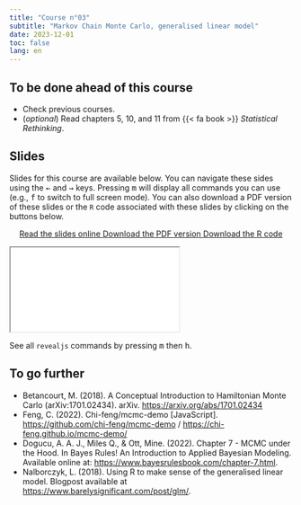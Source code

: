 ```yaml
---
title: "Course n°03"
subtitle: "Markov Chain Monte Carlo, generalised linear model"
date: 2023-12-01
toc: false
lang: en
---
```


## To be done ahead of this course

- Check previous courses.
- (*optional*) Read chapters 5, 10, and 11 from {{< fa book >}} *Statistical Rethinking*.

## Slides

Slides for this course are available below. You can navigate these sides using the <kbd>←</kbd> and <kbd>→</kbd> keys. Pressing <kbd>m</kbd> will display all commands you can use (e.g., <kbd>f</kbd> to switch to full screen mode). You can also download a PDF version of these slides or the `R` code associated with these slides by clicking on the buttons below.

<p class="buttons" style="text-align:center;"><a class="btn btn-danger" target="_blank" href="../slides/html/cours03.html"><i class="fa-solid fa-arrow-up-right-from-square"></i> Read the slides online </a> <a class="btn btn-danger" target="_blank" href="../slides/pdf/cours03.pdf" role="button"><i class="fa-solid fa-file-pdf"></i> Download the PDF version </a> <a class="btn btn-danger" target="_blank" href="../slides/code/cours03.R"><i class="fa-solid fa-code"></i> Download the R code </a> </p>

<div class="ratio ratio-16x9"> <iframe src="../slides/html/cours03.html"></iframe> </div>

::: {.callout-tip}
See all `revealjs` commands by pressing <kbd>m</kbd> then <kbd>h</kbd>.
:::

## To go further

- Betancourt, M. (2018). A Conceptual Introduction to Hamiltonian Monte Carlo (arXiv:1701.02434). arXiv. <https://arxiv.org/abs/1701.02434>
- Feng, C. (2022). Chi-feng/mcmc-demo [JavaScript]. <https://github.com/chi-feng/mcmc-demo> / <https://chi-feng.github.io/mcmc-demo/>
- Dogucu, A. A. J., Miles Q., & Ott, Mine. (2022). Chapter 7 - MCMC under the Hood. In Bayes Rules! An Introduction to Applied Bayesian Modeling. Available online at: <https://www.bayesrulesbook.com/chapter-7.html>.
- Nalborczyk, L. (2018). Using R to make sense of the generalised linear model. Blogpost available at <https://www.barelysignificant.com/post/glm/>.
